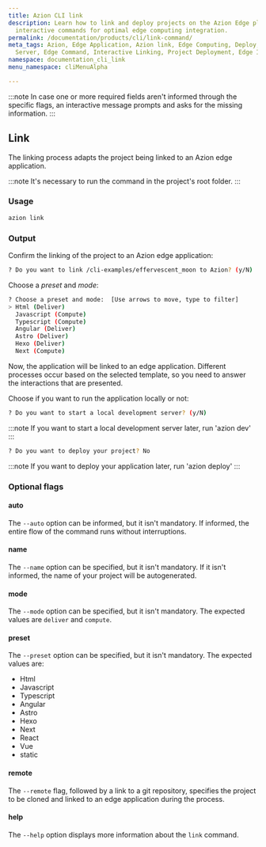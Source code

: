 ```yaml
---
title: Azion CLI link
description: Learn how to link and deploy projects on the Azion Edge platform, using
  interactive commands for optimal edge computing integration.
permalink: /documentation/products/cli/link-command/
meta_tags: Azion, Edge Application, Azion link, Edge Computing, Deploy, Development
  Server, Edge Command, Interactive Linking, Project Deployment, Edge Integration
namespace: documentation_cli_link
menu_namespace: cliMenuAlpha

---
```


:::note 
In case one or more required fields aren't informed through the specific flags, an interactive message prompts and asks for the missing information.
:::

## Link

The linking process adapts the project being linked to an Azion edge application.

:::note 
It's necessary to run the command in the project's root folder.
:::

### Usage

```sh
azion link
```

### Output 

Confirm the linking of the project to an Azion edge application:

```sh 
? Do you want to link /cli-examples/effervescent_moon to Azion? (y/N) 
```

Choose a *preset* and *mode*:

```sh 
? Choose a preset and mode:  [Use arrows to move, type to filter]
> Html (Deliver)
  Javascript (Compute)
  Typescript (Compute)
  Angular (Deliver)
  Astro (Deliver)
  Hexo (Deliver)
  Next (Compute)
```

Now, the application will be linked to an edge application. Different processes occur based on the selected template, so you need to answer the interactions that are presented.

Choose if you want to run the application locally or not:

```sh
? Do you want to start a local development server? (y/N) 
```

:::note 
If you want to start a local development server later, run 'azion dev'
:::

```sh
? Do you want to deploy your project? No
```

:::note 
If you want to deploy your application later, run 'azion deploy'
:::

### Optional flags

#### auto

The `--auto` option can be informed, but it isn't mandatory. If informed, the entire flow of the command runs without interruptions.


#### name

The `--name` option can be specified, but it isn't mandatory. If it isn't informed, the name of your project will be autogenerated.

#### mode

The `--mode` option can be specified, but it isn't mandatory. The expected values are `deliver` and `compute`.

#### preset

The `--preset` option can be specified, but it isn't mandatory. The expected values are:

- Html
- Javascript
- Typescript
- Angular
- Astro
- Hexo
- Next 
- React
- Vue
- static

#### remote 

The `--remote` flag, followed by a link to a git repository, specifies the project to be cloned and linked to an edge application during the process.

#### help

The `--help` option displays more information about the `link` command.





